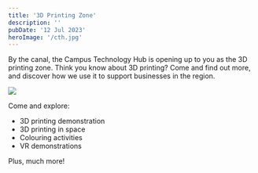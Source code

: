 ```yaml
---
title: '3D Printing Zone'
description: ''
pubDate: '12 Jul 2023'
heroImage: '/cth.jpg'
---
```


By the canal, the Campus Technology Hub is opening up to you as the 3D printing zone. Think you know about 3D printing? Come and find out more, and discover how we use it to support businesses in the region.  

<img src="/3d-printing-image.jpg" />

Come and explore:  
* 3D printing demonstration 
* 3D printing in space  
* Colouring activities  
* VR demonstrations

Plus, much more!
